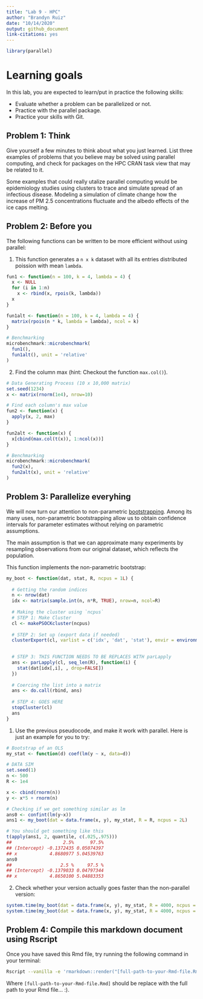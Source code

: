 ```yaml
---
title: "Lab 9 - HPC"
author: "Brandyn Ruiz"
date: "10/14/2020"
output: github_document
link-citations: yes
---
```


```r
library(parallel)
```

# Learning goals

In this lab, you are expected to learn/put in practice the following skills:

- Evaluate whether a problem can be parallelized or not.
- Practice with the parallel package.
- Practice your skills with Git.

## Problem 1: Think

Give yourself a few minutes to think about what you just learned. List three
examples of problems that you believe may be solved using parallel computing,
and check for packages on the HPC CRAN task view that may be related to it.

Some examples that could really utalize parallel computing would be epidemiology studies using clusters to trace and simulate spread of an infectious disease. Modeling a simulation of climate change how the increase of PM 2.5 concentrations fluctuate and the albedo effects of the ice caps melting.

## Problem 2: Before you

The following functions can be written to be more efficient without using
parallel:

1. This function generates a `n x k` dataset with all its entries distributed
poission with mean `lambda`.

```r
fun1 <- function(n = 100, k = 4, lambda = 4) {
  x <- NULL
  for (i in 1:n)
    x <- rbind(x, rpois(k, lambda))
  x
}

fun1alt <- function(n = 100, k = 4, lambda = 4) {
  matrix(rpois(n * k, lambda = lambda), ncol = k)
}

# Benchmarking
microbenchmark::microbenchmark(
  fun1(),
  fun1alt(), unit = 'relative'
)
```

2.  Find the column max (hint: Checkout the function `max.col()`).

```r
# Data Generating Process (10 x 10,000 matrix)
set.seed(1234)
x <- matrix(rnorm(1e4), nrow=10)

# Find each column's max value
fun2 <- function(x) {
  apply(x, 2, max)
}

fun2alt <- function(x) {
  x[cbind(max.col(t(x)), 1:ncol(x))]
}

# Benchmarking
microbenchmark::microbenchmark(
  fun2(x),
  fun2alt(x), unit = 'relative'
)
```

## Problem 3: Parallelize everyhing

We will now turn our attention to non-parametric 
[bootstrapping](https://en.wikipedia.org/wiki/Bootstrapping_(statistics)).
Among its many uses, non-parametric bootstrapping allow us to obtain confidence
intervals for parameter estimates without relying on parametric assumptions.

The main assumption is that we can approximate many experiments by resampling
observations from our original dataset, which reflects the population. 

This function implements the non-parametric bootstrap:

```r
my_boot <- function(dat, stat, R, ncpus = 1L) {
  
  # Getting the random indices
  n <- nrow(dat)
  idx <- matrix(sample.int(n, n*R, TRUE), nrow=n, ncol=R)
 
  # Making the cluster using `ncpus`
  # STEP 1: Make Cluster
  cl <- makePSOCKcluster(ncpus)
  
  # STEP 2: Set up (export data if needed)
  clusterExport(cl, varlist = c('idx', 'dat', 'stat'), envir = environment())

  
  # STEP 3: THIS FUNCTION NEEDS TO BE REPLACES WITH parLapply
  ans <- parLapply(cl, seq_len(R), function(i) {
    stat(dat[idx[,i], , drop=FALSE])
  })
  
  # Coercing the list into a matrix
  ans <- do.call(rbind, ans)
  
  # STEP 4: GOES HERE
  stopCluster(cl)
  ans
}
```

1. Use the previous pseudocode, and make it work with parallel. Here is just an example
for you to try:

```r
# Bootstrap of an OLS
my_stat <- function(d) coef(lm(y ~ x, data=d))

# DATA SIM
set.seed(1)
n <- 500
R <- 1e4

x <- cbind(rnorm(n))
y <- x*5 + rnorm(n)

# Checking if we get something similar as lm
ans0 <- confint(lm(y~x))
ans1 <- my_boot(dat = data.frame(x, y), my_stat, R = R, ncpus = 2L)

# You should get something like this
t(apply(ans1, 2, quantile, c(.025,.975)))
##                   2.5%      97.5%
## (Intercept) -0.1372435 0.05074397
## x            4.8680977 5.04539763
ans0
##                  2.5 %     97.5 %
## (Intercept) -0.1379033 0.04797344
## x            4.8650100 5.04883353
```

2. Check whether your version actually goes faster than the non-parallel version:


```r
system.time(my_boot(dat = data.frame(x, y), my_stat, R = 4000, ncpus = 1L))
system.time(my_boot(dat = data.frame(x, y), my_stat, R = 4000, ncpus = 2L))
```

## Problem 4: Compile this markdown document using Rscript

Once you have saved this Rmd file, try running the following command
in your terminal:

```bash
Rscript --vanilla -e 'rmarkdown::render("[full-path-to-your-Rmd-file.Rmd]")' &
```

Where `[full-path-to-your-Rmd-file.Rmd]` should be replace with the full path to
your Rmd file... :).